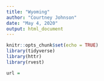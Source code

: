 ```yaml
---
title: "Wyoming"
author: "Courtney Johnson"
date: "May 4, 2020"
output: html_document
---
```


```r
knitr::opts_chunk$set(echo = TRUE)
library(tidyverse)
library(httr)
library(rvest)
```

```r
url = 
```

